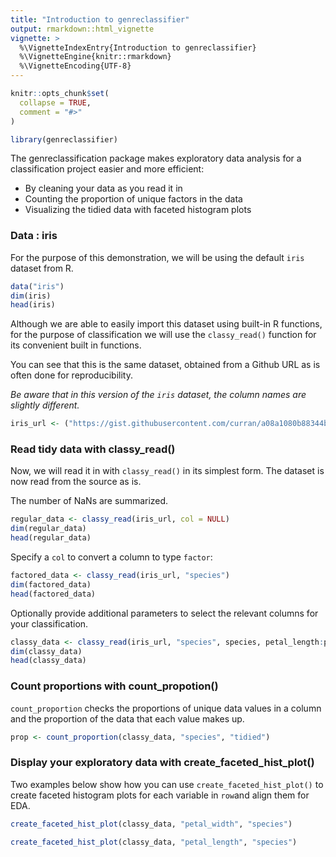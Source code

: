 ```yaml
---
title: "Introduction to genreclassifier"
output: rmarkdown::html_vignette
vignette: >
  %\VignetteIndexEntry{Introduction to genreclassifier}
  %\VignetteEngine{knitr::rmarkdown}
  %\VignetteEncoding{UTF-8}
---
```


```r
knitr::opts_chunk$set(
  collapse = TRUE,
  comment = "#>"
)
```

```r
library(genreclassifier)
```

The genreclassification package makes exploratory data analysis for a classification project easier and more efficient:

-   By cleaning your data as you read it in
-   Counting the proportion of unique factors in the data
-   Visualizing the tidied data with faceted histogram plots

### Data : iris

For the purpose of this demonstration, we will be using the default `iris` dataset from R.

```r
data("iris")
dim(iris)
head(iris)
```

Although we are able to easily import this dataset using built-in R functions, for the purpose of classification we will use the `classy_read()` function for its convenient built in functions.

You can see that this is the same dataset, obtained from a Github URL as is often done for reproducibility. 

*Be aware that in this version of the `iris` dataset, the column names are slightly different.*
```r
iris_url <- ("https://gist.githubusercontent.com/curran/a08a1080b88344b0c8a7/raw/0e7a9b0a5d22642a06d3d5b9bcbad9890c8ee534/iris.csv")
```

### Read tidy data with classy_read()

Now, we will read it in with `classy_read()` in its simplest form. The dataset is now read from the source as is.

The number of NaNs are summarized.

```r
regular_data <- classy_read(iris_url, col = NULL)
dim(regular_data)
head(regular_data)
```

Specify a `col` to convert a column to type `factor`:

```r
factored_data <- classy_read(iris_url, "species")
dim(factored_data)
head(factored_data)
```

Optionally provide additional parameters to select the relevant columns for your classification.

```r
classy_data <- classy_read(iris_url, "species", species, petal_length:petal_width)
dim(classy_data)
head(classy_data)
```

### Count proportions with count_propotion()

`count_proportion` checks the proportions of unique data values in a column and the proportion of the data that each value makes up.

```r
prop <- count_proportion(classy_data, "species", "tidied")
```

### Display your exploratory data with create_faceted_hist_plot()

Two examples below show how you can use `create_faceted_hist_plot()` to create faceted histogram plots for each variable in `row`and align them for EDA.

```r
create_faceted_hist_plot(classy_data, "petal_width", "species")
```

```r
create_faceted_hist_plot(classy_data, "petal_length", "species")
```















